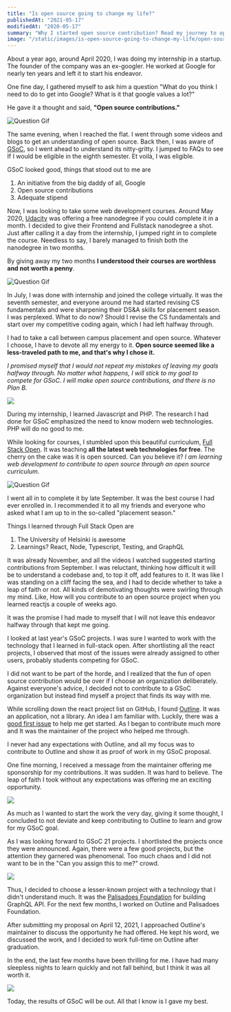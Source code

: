 ```yaml
---
title: "Is open source going to change my life?"
publishedAt: "2021-05-17"
modifiedAt: "2020-05-17"
summary: "Why I started open source contribution? Read my journey to open source and GSoC."
image: "/static/images/is-open-source-going-to-change-my-life/open-source-banner.png"
---
```


About a year ago, around April 2020, I was doing my internship in a startup. The founder of the company was an ex-googler. He worked at Google for nearly ten years and left it to start his endeavor.

One fine day, I gathered myself to ask him a question "What do you think I need to do to get into Google? What is it that google values a lot?"

He gave it a thought and said, __"Open source contributions."__

![Question Gif](https://media.giphy.com/media/hSjTnJLpXsfK5Erf84/giphy.gif)

The same evening, when I reached the flat. I went through some videos and blogs to get an understanding of open source. 
Back then, I was aware of [GSoC](https://summerofcode.withgoogle.com/), so I went ahead to understand its nitty-gritty.
I jumped to FAQs to see If I would be eligible in the eighth semester. Et voilà, I was eligible.

GSoC looked good, things that stood out to me are

1. An initiative from the big daddy of all, Google
1. Open source contributions
1. Adequate stipend

Now, I was looking to take some web development courses. 
Around May 2020, [Udacity](https://www.udacity.com/) was offering a free nanodegree if you could complete it in a month. 
I decided to give their Frontend and Fullstack nanodegree a shot. Just after calling it a day from the internship, I jumped right in to complete the course.
Needless to say, I barely managed to finish both the nanodegree in two months.

By giving away my two months __I understood their courses are worthless and not worth a penny__.

![Question Gif](https://media.giphy.com/media/hWGBKil1b9fpR5go1f/giphy.gif)


In July, I was done with internship and joined the college virtually.
It was the seventh semester, and everyone around me had started revising CS fundamentals and were sharpening their DS&A skills for placement season. 
I was perplexed. What to do now? Should I revise the CS fundamentals and start over my competitive coding again, which I had left halfway through.

I had to take a call between campus placement and open source.
Whatever I choose, I have to devote all my energy to it. __Open source seemed like a less-traveled path to me, and that's why I chose it.__

_I promised myself that I would not repeat my mistakes of leaving my goals halfway through. No matter what happens, I will stick to my goal to compete for GSoC. I will make open source contributions, and there is no Plan B._

![](https://media.giphy.com/media/d2ZfqZY5eSCR0rza/giphy.gif)

During my internship, I learned Javascript and PHP. 
The research I had done for GSoC emphasized the need to know modern web technologies. PHP will do no good to me.

While looking for courses, I stumbled upon this beautiful curriculum, [Full Stack Open](https://fullstackopen.com/en).
It was teaching __all the latest web technologies for free__. The cherry on the cake was it is open sourced. 
Can you believe it? _I am learning web development to contribute to open source through an open source curriculum._

![Question Gif](https://media.giphy.com/media/3orif6VNs9bY0L75Ic/giphy.gif)

I went all in to complete it by late September. It was the best course I had ever enrolled in. I recommended it to all my friends and everyone who asked what I am up to in the so-called "placement season."

Things I learned through Full Stack Open are

1. The University of Helsinki is awesome
1. Learnings? React, Node, Typescript, Testing, and GraphQL

It was already November, and all the videos I watched suggested starting contributions from September. I was reluctant, thinking how difficult it will be to understand a codebase and, to top it off, add features to it. It was like I was standing on a cliff facing the sea, and I had to decide whether to take a leap of faith or not. All kinds of demotivating thoughts were swirling through my mind. Like, How will you contribute to an open source project when you learned reactjs a couple of weeks ago.

It was the promise I had made to myself that I will not leave this endeavor halfway through that kept me going.

I looked at last year's GSoC projects. I was sure I wanted to work with the technology that I learned in full-stack open. After shortlisting all the react projects, I observed that most of the issues were already assigned to other users, probably students competing for GSoC.

I did not want to be part of the horde, and I realized that the fun of open source contribution would be over if I choose an organization deliberately. Against everyone's advice, I decided not to contribute to a GSoC organization but instead find myself a project that finds its way with me.

While scrolling down the react project list on GitHub, I found [Outline](https://github.com/outline/outline). It was an application, not a library. An idea I am familiar with. Luckily, there was a [good first issue](https://github.com/outline/outline/issues?q=is%3Aissue+is%3Aopen+label%3A%22good+first+issue%22) to help me get started. As I began to contribute much more and It was the maintainer of the project who helped me through.

I never had any expectations with Outline, and all my focus was to contribute to Outline and show it as proof of work in my GSoC proposal.

One fine morning, I received a message from the maintainer offering me sponsorship for my contributions. It was sudden. It was hard to believe. The leap of faith I took without any expectations was offering me an exciting opportunity.

![](https://media.giphy.com/media/KDtsBk1vqYWbWghFbu/giphy.gif)

As much as I wanted to start the work the very day, giving it some thought, I concluded to not deviate and keep contributing to Outline to learn and grow for my GSoC goal.

As I was looking forward to GSoC 21 projects. I shortlisted the projects once they were announced. Again, there were a few good projects, but the attention they garnered was phenomenal. Too much chaos and I did not want to be in the "Can you assign this to me?" crowd.

![](https://media.giphy.com/media/3o6ZsV0La9mS0gXkNG/giphy.gif)

Thus, I decided to choose a lesser-known project with a technology that I didn't understand much. It was the [Palisadoes Foundation](http://www.palisadoes.org/) for building GraphQL API. For the next few months, I worked on Outline and Palisadoes Foundation.

After submitting my proposal on April 12, 2021, I approached Outline's maintainer to discuss the opportunity he had offered. He kept his word, we discussed the work, and I decided to work full-time on Outline after graduation.

In the end, the last few months have been thrilling for me. I have had many sleepless nights to learn quickly and not fall behind, but I think it was all worth it.

![](https://media.giphy.com/media/IgXGrxwElyt755rSyX/giphy.gif)

Today, the results of GSoC will be out. All that I know is I gave my best.
